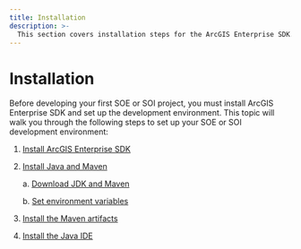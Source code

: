 ```yaml
---
title: Installation
description: >-
  This section covers installation steps for the ArcGIS Enterprise SDK.
---
```


# Installation

Before developing your first SOE or SOI project, you must install ArcGIS Enterprise SDK and set up the development environment. This topic will walk you through the following steps to set up your SOE or SOI development environment:

1. [Install ArcGIS Enterprise SDK](../install-arcgis-enterprise-sdk-java/)
2. [Install Java and Maven](../install-java-and-maven/)

   a. [Download JDK and Maven](../install-java-and-maven/#download-jdk-and-maven)
   
   b. [Set environment variables](../install-java-and-maven/#set-environment-variables)
3. [Install the Maven artifacts](../install-the-maven-artifacts/)
4. [Install the Java IDE](../install-the-java-ide)